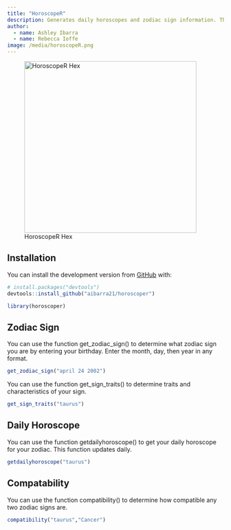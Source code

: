 ```yaml
---
title: "HoroscopeR"
description: Generates daily horoscopes and zodiac sign information. This package uses webscrapping to get the horoscope information from horoscope.com
author: 
  - name: Ashley Ibarra
  - name: Rebecca Ioffe
image: /media/horoscopeR.png
---
```


![HoroscopeR Hex](/media/horoscopeR.png){fig-align="center" width="400"}

## Installation

You can install the development version from [GitHub](https://github.com/) with:

```r
# install.packages("devtools")
devtools::install_github("aibarra21/horoscoper")
```

```r
library(horoscoper)
```

## Zodiac Sign

You can use the function get_zodiac_sign() to determine what zodiac sign you are by entering your birthday. Enter the month, day, then year in any format.

```r
get_zodiac_sign("april 24 2002")
```

You can use the function get_sign_traits() to determine traits and characteristics of your sign.

```r
get_sign_traits("taurus")
```

## Daily Horoscope

You can use the function getdailyhoroscope() to get your daily horoscope for your zodiac. This function updates daily.

```r
getdailyhoroscope("taurus")
```

## Compatability

You can use the function compatibility() to determine how compatible any two zodiac signs are.

```r
compatibility("taurus","Cancer")
```
